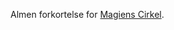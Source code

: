 {{title:Cirklen}}
{{author:Laura Holmegaard}}
{{timestamp:2009-09-15T13:26:08Z}}
{{copyright:Cirklen}}
Almen forkortelse for [[Magiens Cirkel]].